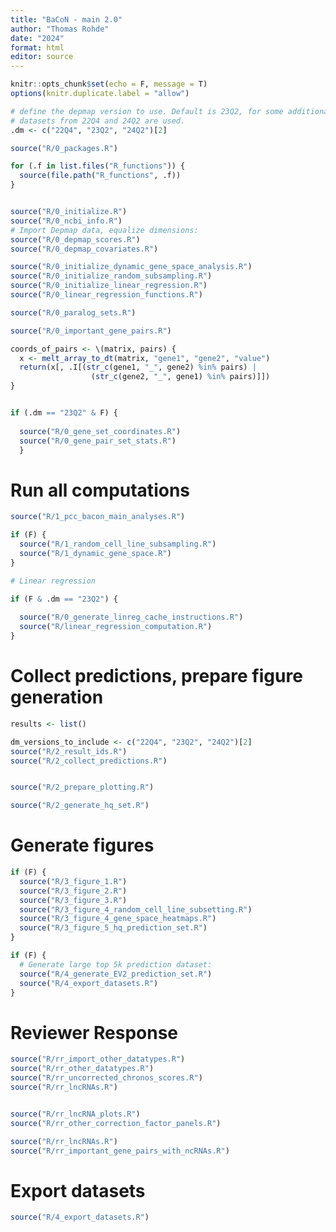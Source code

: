 ```yaml
---
title: "BaCoN - main 2.0"
author: "Thomas Rohde"
date: "2024"
format: html
editor: source
---
```


```r

knitr::opts_chunk$set(echo = F, message = T)
options(knitr.duplicate.label = "allow")

# define the depmap version to use. Default is 23Q2, for some additional analyses, 
# datasets from 22Q4 and 24Q2 are used. 
.dm <- c("22Q4", "23Q2", "24Q2")[2]

```


```r

source("R/0_packages.R")

for (.f in list.files("R_functions")) {
  source(file.path("R_functions", .f))
}


source("R/0_initialize.R")
source("R/0_ncbi_info.R")
# Import Depmap data, equalize dimensions:
source("R/0_depmap_scores.R")
source("R/0_depmap_covariates.R")

source("R/0_initialize_dynamic_gene_space_analysis.R")
source("R/0_initialize_random_subsampling.R")
source("R/0_initialize_linear_regression.R")
source("R/0_linear_regression_functions.R")


```


```r

source("R/0_paralog_sets.R")
```



```r

source("R/0_important_gene_pairs.R")

```


```r

coords_of_pairs <- \(matrix, pairs) {
  x <- melt_array_to_dt(matrix, "gene1", "gene2", "value")
  return(x[, .I[(str_c(gene1, "_", gene2) %in% pairs) | 
                  (str_c(gene2, "_", gene1) %in% pairs)]])
}


if (.dm == "23Q2" & F) {
  
  source("R/0_gene_set_coordinates.R")
  source("R/0_gene_pair_set_stats.R")
  }

```




# Run all computations

```r
source("R/1_pcc_bacon_main_analyses.R")

if (F) {
  source("R/1_random_cell_line_subsampling.R")
  source("R/1_dynamic_gene_space.R")
}

# Linear regression

if (F & .dm == "23Q2") {
  
  source("R/0_generate_linreg_cache_instructions.R")
  source("R/linear_regression_computation.R")
}

```

# Collect predictions, prepare figure generation

```r
results <- list()

dm_versions_to_include <- c("22Q4", "23Q2", "24Q2")[2]
source("R/2_result_ids.R")
source("R/2_collect_predictions.R")


source("R/2_prepare_plotting.R")

source("R/2_generate_hq_set.R")
```

# Generate figures

```r
if (F) {
  source("R/3_figure_1.R")
  source("R/3_figure_2.R")
  source("R/3_figure_3.R")
  source("R/3_figure_4_random_cell_line_subsetting.R")
  source("R/3_figure_4_gene_space_heatmaps.R")
  source("R/3_figure_5_hq_prediction_set.R")
}

if (F) {
  # Generate large top 5k prediction dataset:
  source("R/4_generate_EV2_prediction_set.R")
  source("R/4_export_datasets.R")
}

```


# Reviewer Response

```r

source("R/rr_import_other_datatypes.R")
source("R/rr_other_datatypes.R")
source("R/rr_uncorrected_chronos_scores.R")
source("R/rr_lncRNAs.R")


source("R/rr_lncRNA_plots.R")
source("R/rr_other_correction_factor_panels.R")

```

```r
source("R/rr_lncRNAs.R")
source("R/rr_important_gene_pairs_with_ncRNAs.R")

```


# Export datasets

```r
source("R/4_export_datasets.R")
```



